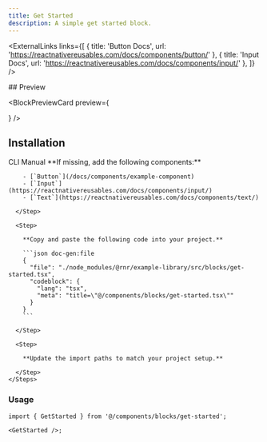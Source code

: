 ```yaml
---
title: Get Started
description: A simple get started block.
---
```



<ExternalLinks
  links={[
    { title: 'Button Docs', url: 'https://reactnativereusables.com/docs/components/button/' },
    { title: 'Input Docs', url: 'https://reactnativereusables.com/docs/components/input/' },
  ]}
/>

<div className="h-5" />

<div id="preview" className="scroll-m-20 *:hidden" aria-hidden>
  ## Preview
</div>

<BlockPreviewCard
  preview={
    <div className="w-full max-w-sm">
      <GetStarted />
    </div>
  }
/>

## Installation

<Tabs defaultValue="cli">
  <TabsList>
    <TabsTrigger id="cli" value="cli">CLI</TabsTrigger>
    <TabsTrigger id="manual" value="manual">Manual</TabsTrigger>
  </TabsList>
  <TabsContent value="cli">
    <CommandTabs args={["add", "https://rnr-registry-template-docs.vercel.app/r/get-started.json"]}/>
  </TabsContent>
  <TabsContent value="manual">
    <Steps>
      <Step>
        **If missing, add the following components:**

        - [`Button`](/docs/components/example-component)
        - [`Input`](https://reactnativereusables.com/docs/components/input/)
        - [`Text`](https://reactnativereusables.com/docs/components/text/)

      </Step>

      <Step>

        **Copy and paste the following code into your project.**

        ```json doc-gen:file
        {
          "file": "./node_modules/@rnr/example-library/src/blocks/get-started.tsx",
          "codeblock": {
            "lang": "tsx",
            "meta": "title=\"@/components/blocks/get-started.tsx\""
          }
        }
        ```

      </Step>

      <Step>

        **Update the import paths to match your project setup.**

      </Step>
    </Steps>

  </TabsContent>
</Tabs>

### Usage

```tsx
import { GetStarted } from '@/components/blocks/get-started';

<GetStarted />;
```
